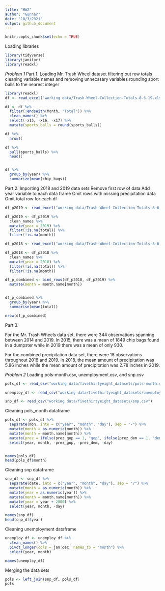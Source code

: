 ```yaml
---
title: "HW2"
author: "Gunnar"
date: "10/3/2021"
output: github_document
---
```


```r
knitr::opts_chunk$set(echo = TRUE)
```
Loading libraries
```r
library(tidyverse)
library(janitor)
library(readxl)
```

_Problem 1_
Part 1. 
Loading Mr. Trash Wheel dataset
filtering out row totals
cleaning variable names and removing unnecssary variables
rounding sport balls to the nearest integer
```r
library(readxl)
df <- read_excel("working data/Trash-Wheel-Collection-Totals-8-6-19.xlsx", sheet = "Mr. Trash Wheel")

df <- df %>%
  filter(!endsWith(Month, "Total")) %>%
  clean_names() %>%
  select(-x15, -x16, -x17) %>%
  mutate(sports_balls = round(sports_balls))

df %>%
  nrow()

df %>%
  pull(sports_balls) %>%
  head()


df %>%
  group_by(year) %>%
  summarize(mean(chip_bags))

```


Part 2. 
Importing 2018 and 2019 data sets
Remove first row of data
Add year variable to each data frame
Omit rows with missing precipitation data
Omit total row for each df
```r
df_p2019 <- read_excel("working data/Trash-Wheel-Collection-Totals-8-6-19.xlsx", sheet = "2019 Precipitation", skip = 1)

df_p2019 <- df_p2019 %>%
  clean_names %>%
  mutate(year = 2019) %>%
  filter(!is.na(total)) %>%
  filter(!is.na(month))

df_p2018 <- read_excel("working data/Trash-Wheel-Collection-Totals-8-6-19.xlsx", sheet = "2018 Precipitation", skip = 1)  

df_p2018 <- df_p2018 %>%
  clean_names %>%
  mutate(year = 2018) %>%
  filter(!is.na(total)) %>%
  filter(!is.na(month))

df_p_combined <- bind_rows(df_p2018, df_p2019) %>%
  mutate(month = month.name[month])


df_p_combined %>%
  group_by(year) %>%
  summarise(mean(total))

nrow(df_p_combined)

```

Part 3. 

For the Mr. Trash Wheels data set, there were 344 observations spanning between 2014 and 2019. In 2015, there was a mean of 1849 chip bags found in a dumpster while in 2019 there was a mean of only 930. 

For the combined precipitation data set, there were 18 observations throughout 2018 and 2019. In 2018, the mean amount of precipitation was 5.86 inches while the mean amount of precipitation was 2.78 inches in 2019.


_Problem 2_
Loading pols-month.csv, unemployment.csv, and snp.csv
```r
pols_df <- read_csv("working data/fivethirtyeight_datasets/pols-month.csv")

unemploy_df <- read_csv("working data/fivethirtyeight_datasets/unemployment.csv")

snp_df <- read_csv("working data/fivethirtyeight_datasets/snp.csv")
```

Cleaning pols_month dataframe
```r
pols_df <- pols_df %>%
  separate(mon, into = c("year", "month", "day"), sep = "-") %>%
  mutate(month = as.numeric(month)) %>%
  mutate(month = month.name[month]) %>%
  mutate(prez = ifelse(prez_gop == 1, "gop", ifelse(prez_dem == 1, "dem", NA))) %>%
  select(year, month, -prez_gop, -prez_dem, -day)


names(pols_df)
head(pols_df$month)

```

Cleaning snp dataframe
```r
snp_df <- snp_df %>%
  separate(date, into = c("year", "month", "day"), sep = "/") %>%
  mutate(month = as.numeric(month)) %>% 
  mutate(year = as.numeric(year)) %>%
  mutate(month = month.name[month]) %>%
  mutate(year = year + 2000) %>%
  select(year, month, -day)

names(snp_df)
head(snp_df$year)
```

Cleaning unemployment dataframe
```r
unemploy_df <- unemploy_df %>%
  clean_names() %>%
  pivot_longer(cols = jan:dec, names_to = "month") %>%
  select(year, month)

names(unemploy_df)
```

Merging the data sets
```r
pols <- left_join(snp_df, pols_df)
pols
```

